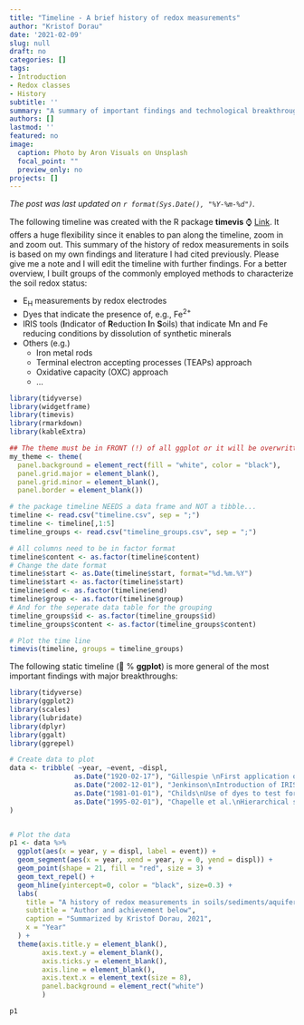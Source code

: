 ```yaml
---
title: "Timeline - A brief history of redox measurements"
author: "Kristof Dorau"
date: '2021-02-09'
slug: null
draft: no
categories: []
tags:
- Introduction
- Redox classes
- History
subtitle: ''
summary: "A summary of important findings and technological breakthroughs"
authors: []
lastmod: ''
featured: no
image:
  caption: Photo by Aron Visuals on Unsplash
  focal_point: ""
  preview_only: no
projects: []
---
```


*The post was last updated on `r format(Sys.Date(), "%Y-%m-%d")`.*


The following timeline was created with the R package **timevis** ⌚️ [Link](https://daattali.com/shiny/timevis-demo/). It offers a huge flexibility since it enables to pan along the timeline, zoom in and zoom out. This summary of the history of redox measurements in soils is based on my own findings and literature I had cited previously.  Please give me a note and I will edit the timeline with further findings.
For a better overview, I built groups of the commonly employed methods to characterize the soil redox status:

* E~H~ measurements by redox electrodes  
* Dyes that indicate the presence of, e.g., Fe^2+^  
* IRIS tools (**I**ndicator of **R**eduction **I**n **S**oils) that indicate Mn and Fe reducing conditions by dissolution of synthetic minerals
* Others (e.g.) 
    + Iron metal rods
    + Terminal electron accepting processes (TEAPs) approach
    + Oxidative capacity (OXC) approach
    + ...


```r

library(tidyverse)
library(widgetframe)
library(timevis)
library(rmarkdown)
library(kableExtra)

## The theme must be in FRONT (!) of all ggplot or it will be overwritten
my_theme <- theme(
  panel.background = element_rect(fill = "white", color = "black"),
  panel.grid.major = element_blank(), 
  panel.grid.minor = element_blank(), 
  panel.border = element_blank())

# the package timeline NEEDS a data frame and NOT a tibble...
timeline <- read.csv("timeline.csv", sep = ";")
timeline <- timeline[,1:5]
timeline_groups <- read.csv("timeline_groups.csv", sep = ";")

# All columns need to be in factor format
timeline$content <- as.factor(timeline$content)
# Change the date format
timeline$start <- as.Date(timeline$start, format="%d.%m.%Y")
timeline$start <- as.factor(timeline$start)
timeline$end <- as.factor(timeline$end)
timeline$group <- as.factor(timeline$group)
# And for the seperate data table for the grouping
timeline_groups$id <- as.factor(timeline_groups$id)
timeline_groups$content <- as.factor(timeline_groups$content)

# Plot the time line
timevis(timeline, groups = timeline_groups)

```

The following static timeline (💯 % **ggplot**) is more general of the most important findings with major breakthroughs:

```r

library(tidyverse)
library(ggplot2)
library(scales)
library(lubridate)
library(dplyr)
library(ggalt)
library(ggrepel)

# Create data to plot
data <- tribble( ~year, ~event, ~displ,
                as.Date("1920-02-17"), "Gillespie \nFirst application of Pt electrodes in soil slurries", 1,
                as.Date("2002-12-01"), "Jenkinson\nIntroduction of IRIS devices", 0.5,
                as.Date("1981-01-01"), "Childs\nUse of dyes to test for ferrous Fe", 0.3,
                as.Date("1995-02-01"), "Chapelle et al.\nHierarchical scheme for diagnosis of terminal\n electron-accepting processes (TEAPs)", 0.8 
)


# Plot the data
p1 <- data %>%
  ggplot(aes(x = year, y = displ, label = event)) +
  geom_segment(aes(x = year, xend = year, y = 0, yend = displ)) +
  geom_point(shape = 21, fill = "red", size = 3) +
  geom_text_repel() +
  geom_hline(yintercept=0, color = "black", size=0.3) +
  labs(
    title = "A history of redox measurements in soils/sediments/aquifers",
    subtitle = "Author and achievement below",
    caption = "Summarized by Kristof Dorau, 2021", 
    x = "Year"
  ) +
  theme(axis.title.y = element_blank(),
        axis.text.y = element_blank(),
        axis.ticks.y = element_blank(),
        axis.line = element_blank(),
        axis.text.x = element_text(size = 8),
        panel.background = element_rect("white")
        )

p1

```
